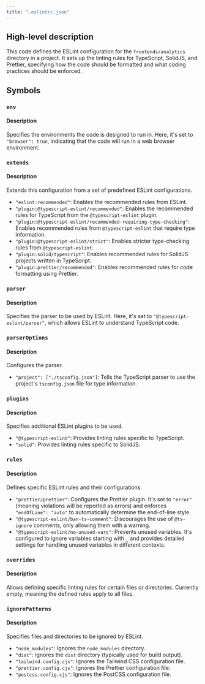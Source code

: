 ```yaml
---
title: ".eslintrc.json"
---
```


## High-level description
This code defines the ESLint configuration for the `frontends/analytics` directory in a project. It sets up the linting rules for TypeScript, SolidJS, and Prettier, specifying how the code should be formatted and what coding practices should be enforced.

## Symbols
### `env`
#### Description
Specifies the environments the code is designed to run in. Here, it's set to `"browser": true`, indicating that the code will run in a web browser environment.

### `extends`
#### Description
Extends this configuration from a set of predefined ESLint configurations. 
* `"eslint:recommended"`: Enables the recommended rules from ESLint.
* `"plugin:@typescript-eslint/recommended"`: Enables the recommended rules for TypeScript from the `@typescript-eslint` plugin.
* `"plugin:@typescript-eslint/recommended-requiring-type-checking"`: Enables recommended rules from `@typescript-eslint` that require type information.
* `"plugin:@typescript-eslint/strict"`: Enables stricter type-checking rules from `@typescript-eslint`.
* `"plugin:solid/typescript"`: Enables recommended rules for SolidJS projects written in TypeScript.
* `"plugin:prettier/recommended"`: Enables recommended rules for code formatting using Prettier.

### `parser`
#### Description
Specifies the parser to be used by ESLint. Here, it's set to `"@typescript-eslint/parser"`, which allows ESLint to understand TypeScript code.

### `parserOptions`
#### Description
Configures the parser. 
* `"project": ["./tsconfig.json"]`: Tells the TypeScript parser to use the project's `tsconfig.json` file for type information.

### `plugins`
#### Description
Specifies additional ESLint plugins to be used.
* `"@typescript-eslint"`: Provides linting rules specific to TypeScript.
* `"solid"`: Provides linting rules specific to SolidJS.

### `rules`
#### Description
Defines specific ESLint rules and their configurations.
* `"prettier/prettier"`: Configures the Prettier plugin. It's set to `"error"` (meaning violations will be reported as errors) and enforces `"endOfLine": "auto"` to automatically determine the end-of-line style.
* `"@typescript-eslint/ban-ts-comment"`: Discourages the use of `@ts-ignore` comments, only allowing them with a warning.
* `"@typescript-eslint/no-unused-vars"`: Prevents unused variables. It's configured to ignore variables starting with `_` and provides detailed settings for handling unused variables in different contexts.

### `overrides`
#### Description
Allows defining specific linting rules for certain files or directories. Currently empty, meaning the defined rules apply to all files.

### `ignorePatterns`
#### Description
Specifies files and directories to be ignored by ESLint.
* `"node_modules"`: Ignores the `node_modules` directory.
* `"dist"`: Ignores the `dist` directory (typically used for build output).
* `"tailwind.config.cjs"`: Ignores the Tailwind CSS configuration file.
* `"prettier.config.cjs"`: Ignores the Prettier configuration file.
* `"postcss.config.cjs"`: Ignores the PostCSS configuration file.
